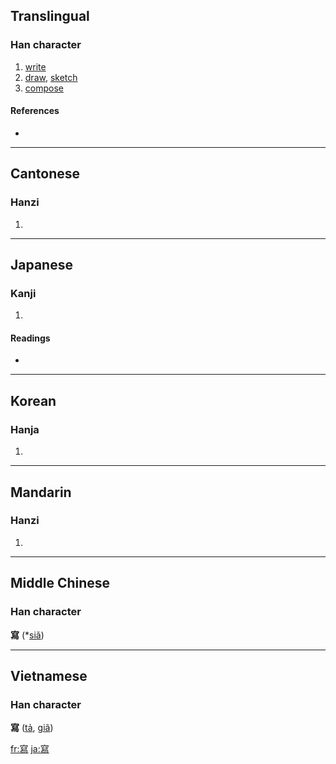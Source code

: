 {{also|写}}
==Translingual==

===Han character===
{{Han char|rn=40|rad=宀|as=12|sn=15|four=3032<sub>7</sub>|canj=十竹X火 (JHXF)}}

# [[write]]
# [[draw]], [[sketch]]
# [[compose]]

====References====
* {{Han ref|kx=0292.040|dkj=07320|dj=0578.030|hdz=20953.140|uh=5BEB|ud=23531|bh=BC67|bd=48231}}

----

==Cantonese==

===Hanzi===
{{yue-hanzi|jyut=|y=se2}}

# {{defn|Cantonese|sort=宀12}}

----

==Japanese==

===Kanji===
{{ja-kanji|grade=|rs=宀12}}

# {{defn|Japanese}}

====Readings====
* {{ja-readings|on=[[しゃ]] (sha)|kun=[[うつす]] (utsusu)}}

----

==Korean==

===Hanja===
{{ko-hanja|hangeul=사|rv=sa|mr=sa}}

# {{defn|Korean|sort=宀12}}

----

==Mandarin==

===Hanzi===
{{cmn-hanzi|sim=写|pin=[[xiě]] ([[xie3]])|wg=hsieh<sup>3</sup>}}

# {{defn|Mandarin|sort=宀12}}

----

==Middle Chinese==

===Han character===
'''寫''' (*[[siǎ]])<!--asterisk indicates that this is a reconstructed pronunciation-->

----

==Vietnamese==

===Han character===
'''寫''' ([[tả]], [[giã]])<!--additional pronunciations given at vi:Wiktionary; why does vi:Wiktionary have more pronunciations than the Nom Foundation database?-->

[[fr:寫]]
[[ja:寫]]